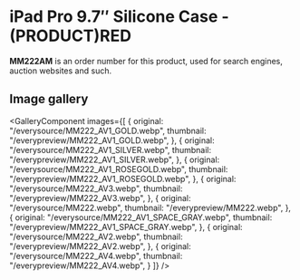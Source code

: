 
# iPad Pro 9.7″ Silicone Case - (PRODUCT)RED

<Callout type='info' emoji='👉🏻'>**MM222AM** is an order number for this product, used for search engines, auction websites and such.</Callout>

## Image gallery

<GalleryComponent
    images={[
      {
        original: "/everysource/MM222_AV1_GOLD.webp",
        thumbnail: "/everypreview/MM222_AV1_GOLD.webp",
      },
      {
        original: "/everysource/MM222_AV1_SILVER.webp",
        thumbnail: "/everypreview/MM222_AV1_SILVER.webp",
      },
      {
        original: "/everysource/MM222_AV1_ROSEGOLD.webp",
        thumbnail: "/everypreview/MM222_AV1_ROSEGOLD.webp",
      },
      {
        original: "/everysource/MM222_AV3.webp",
        thumbnail: "/everypreview/MM222_AV3.webp",
      },
      {
        original: "/everysource/MM222.webp",
        thumbnail: "/everypreview/MM222.webp",
      },
      {
        original: "/everysource/MM222_AV1_SPACE_GRAY.webp",
        thumbnail: "/everypreview/MM222_AV1_SPACE_GRAY.webp",
      },
      {
        original: "/everysource/MM222_AV2.webp",
        thumbnail: "/everypreview/MM222_AV2.webp",
      },
      {
        original: "/everysource/MM222_AV4.webp",
        thumbnail: "/everypreview/MM222_AV4.webp",
      }
    ]}
  />
